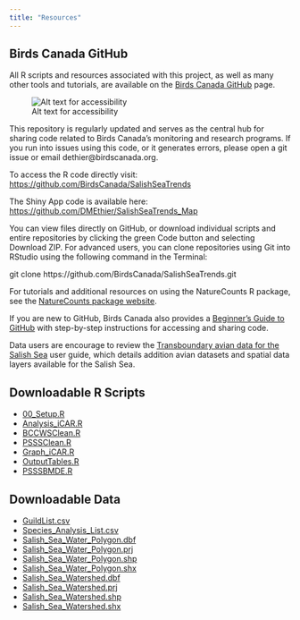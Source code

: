```yaml
---
title: "Resources"
---
```


## Birds Canada GitHub {#9.9BirdsCan}

All R scripts and resources associated with this project, as well as many other tools and tutorials, are available on the [Birds Canada GitHub](https://github.com/BirdsCanada) page.

![Alt text for accessibility](Images/BirdsCanadaGithub.png)

This repository is regularly updated and serves as the central hub for sharing code related to Birds Canada’s monitoring and research programs. If you run into issues using this code, or it generates errors, please open a git issue or email dethier\@birdscanada.org.

To access the R code directly visit: <https://github.com/BirdsCanada/SalishSeaTrends>

The Shiny App code is available here: <https://github.com/DMEthier/SalishSeaTrends_Map>

You can view files directly on GitHub, or download individual scripts and entire repositories by clicking the green Code button and selecting Download ZIP. For advanced users, you can clone repositories using Git into RStudio using the following command in the Terminal:

git clone https://github.com/BirdsCanada/SalishSeaTrends.git

For tutorials and additional resources on using the NatureCounts R package, see the [NatureCounts package website](https://birdscanada.github.io/naturecounts/articles/index.html).

If you are new to GitHub, Birds Canada also provides a [Beginner’s Guide to GitHub](https://birdscanada.github.io/BirdsCanada_GitHubGuide/) with step-by-step instructions for accessing and sharing code.

Data users are encourage to review the [Transboundary avian data for the Salish Sea](https://birdscanada.github.io/TransboundaryData_SalishSea/) user guide, which details addition avian datasets and spatial data layers available for the Salish Sea.

## Downloadable R Scripts {#9.91BirdsCan}

-   [00_Setup.R](Scripts/00_Setup.R)
-   [Analysis_iCAR.R](Scripts/Analysis_iCAR.R)
-   [BCCWSClean.R](Scripts/BCCWSClean.R)
-   [PSSSClean.R](Scripts/PSSSClean.R)
-   [Graph_iCAR.R](Scripts/Graph_iCAR.R)
-   [OutputTables.R](Scripts/OutputTables.R)
-   [PSSSBMDE.R](Scripts/PSSSBMDE.R)

## Downloadable Data {#9.92BirdsCan}

-   [GuildList.csv](Data/GuildList.csv)
-   [Species_Analysis_List.csv](Data/Species_Analysis_List.csv)
-   [Salish_Sea_Water_Polygon.dbf](Data/Spatial/Salish_Sea_Water_Polygon.dbf)
-   [Salish_Sea_Water_Polygon.prj](Data/Spatial/Salish_Sea_Water_Polygon.prj)
-   [Salish_Sea_Water_Polygon.shp](Data/Spatial/Salish_Sea_Water_Polygon.shp)
-   [Salish_Sea_Water_Polygon.shx](Data/Spatial/Salish_Sea_Water_Polygon.shx)
-   [Salish_Sea_Watershed.dbf](Data/Spatial/Salish_Sea_Watershed.dbf)
-   [Salish_Sea_Watershed.prj](Data/Spatial/Salish_Sea_Watershed.prj)
-   [Salish_Sea_Watershed.shp](Data/Spatial/Salish_Sea_Watershed.shp)
-   [Salish_Sea_Watershed.shx](Data/Spatial/Salish_Sea_Watershed.shx)
